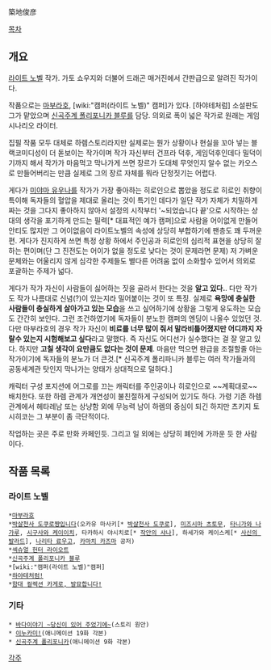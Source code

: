 築地俊彦

[[목차]]

== 개요 ==
[[라이트 노벨]] 작가. 가토 쇼우지와 더불어 드래곤 매거진에서 간판급으로 알려진 작가이다.

작품으로는 [[마부라호]], [wiki:"캠퍼(라이트 노벨)" 캠퍼]가 있다. [하야테처럼] 소설판도 그가 맡았으며 [[신곡주계 폴리포니카 블루]]를 담당. 의외로 폭이 넓은 작가로 원래는 게임 시나리오 라이터.

집필 작품 모두 대체로 하렘스토리라지만 실제로는 뭔가 상황이나 현실을 꼬아 넣는 블랙코미디성이 더 돋보이는 작가이며 작가 자신부터 건프라 덕후, 게임덕후인데다 밀덕이기까지 해서 작가가 마음먹고 막나가게 쓰면 장르가 도대체 무엇인지 알수 없는 카오스로 만들어버리는 만큼 실제로 그의 장르 자체를 뭐라 단정짓기는 어렵다.

게다가 [[미야마 유우나]]를 작가가 가장 좋아하는 히로인으로 뽑았을 정도로 히로인 취향이 특이해 독자들의 혈압을 제대로 올리는 것이 특기인 데다가 일단 작가 자체가 치밀하게 짜는 것을 그다지 좋아하지 않아서 설정의 시작부터 '~되었습니다 끝'으로 시작하는 상대의 생각을 포기하게 만드는 필력[* 대표적인 예가 캠퍼]으로 사람을 어이없게 만들어 안티도 많지만 그 어이없음이  라이트노벨의 속성에 상당히 부합하기에 팬층도 꽤 두꺼운 편. 게다가 진지하게 쓰면 특정 상황 하에서 주인공과 히로인의 심리적 표현을 상당히 잘하는 편이며(단 그 진전도는 어이가 없을 정도로 낮다는 것이 문제라면 문제) 저 가벼운 문체와는 어울리지 않게 심각한 주제들도 별다른 어려움 없이 소화할수 있어서 의외로 포괄하는 주제가 넓다. 

게다가 작가 자신이 사람들이 싫어하는 짓을 골라서 한다는 것을 '''알고 있다.'''. 다만 작가도 작가 나름대로 신념(?)이 있는지라 밀어붙이는 것이 또 특징. 실제로 '''욕망에 충실한 사람들이 충실하게 살아가고 있는 모습'''을 쓰고 싶어하기에 상황을 그렇게 유도하는 모습도 간간히 보인다. 그런 조건하였기에 독자들이 분노한 캠퍼의 엔딩이 나올수 있었던 것. 다만 마부라호의 경우 작가 자신이 '''비료를 너무 많이 줘서 말라비틀어졌지만 어디까지 자랄수 있는지 시험해보고 싶다'''라고 말했다. 즉 자신도 어디선가 실수했다는 걸 잘 알고 있다. 하지만 '''고칠 생각이 요만큼도 없다는 것이 문제'''. 마음만 먹으면 완급을 조절할줄 아는 작가이기에 독자들의 분노가 더 큰것.[* 신곡주계 폴리파니카 블루는 여러 작가들과의 공동세계관 탓인지 막나가는 양태가 상대적으로 덜하다.]

캐릭터 구성 포지션에 어그로를 끄는 캐릭터를 주인공이나 히로인으로 ~~계획대로~~배치한다. 또한 하렘 관계가 개연성이 불친절하게 구성되어 있기도 하다. 가령 기존 하렘관계에서 헤타레남 또는 상냥함 외에 무능력 남이 하렘의 중심이 되긴 하지만 츠키지 토시히코는 그 부분이 좀 극단적이다.
 
작업하는 곳은 주로 만화 카페인듯. 그리고 일 외에는 상당히 폐인에 가까운 듯 한 사람이다.

== 작품 목록 ==
=== 라이트 노벨 ===
 *[[마부라호]]
 *[[박살천사 도쿠로]]쨩입니다(오카유 마사키[* [[박살천사 도쿠로]]], [[미즈시마 츠토무]], [[타니가와 나가루]], [[시구사와 케이이치]], 타카하시 야시치로[* [[작안의 샤나]]], 하세가와 케이스케[* [[사신의 발라드]]], [[나리타 료우고]], [[카마치 카즈마]] 공저)
 *[[섹슈얼 헌터 라이오트]]
 *[[신곡주계 폴리포니카 블루]]
 *[wiki:"캠퍼(라이트 노벨)"캠퍼]
 *[[하야테처럼!]]
 *[[함대 컬렉션 카게로, 발묘합니다!]]
=== 기타 ===
 * [[바다이야기 ~당신이 있어 주었기에~]](스토리 원안)
 * [[이누카미!]](애니메이션 19화 각본)
 * [[신곡주계 폴리포니카]](애니메이션 9화 각본)

[[각주]]
